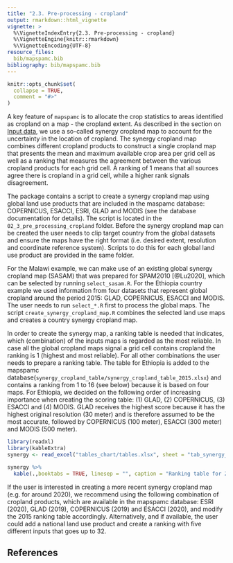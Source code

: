 ```yaml
---
title: "2.3. Pre-processing - cropland"
output: rmarkdown::html_vignette
vignette: >
  %\VignetteIndexEntry{2.3. Pre-processing - cropland}
  %\VignetteEngine{knitr::rmarkdown}
  %\VignetteEncoding{UTF-8}
resource_files:
  bib/mapspamc.bib
bibliography: bib/mapspamc.bib
---
```


```r
knitr::opts_chunk$set(
  collapse = TRUE,
  comment = "#>"
)
```

A key feature of `mapspamc` is to allocate the crop statistics to areas identified as cropland on a map - the cropland extent. As described in the section on [Input data](inputdata.html), we use a so-called synergy cropland map to account for the uncertainty in the location of cropland. The synergy cropland map combines different cropland products to construct a single cropland map that presents the mean and maximum available crop area per grid cell as well as a ranking that measures the agreement between the various cropland products for each grid cell. A ranking of 1 means that all sources agree there is cropland in a grid cell, while a higher rank signals disagreement. 

The package contains a script to create a synergy cropland map using global land use products that are included in the maspamc database: COPERNICUS, ESACCI, ESRI, GLAD and MODIS (see the database documentation for details). The script is located in the `02_3_pre_processing_cropland` folder. Before the synergy cropland map can be created the user needs to clip target country from the global datasets and ensure the maps have the right format (i.e. desired extent, resolution and coordinate reference system). Scripts to do this for each global land use product are provided in the same folder. 

For the Malawi example, we can make use of an existing global synergy cropland map (SASAM) that was prepared for SPAM2010 [@Lu2020], which can be selected by running `select_sasam.R`. For the Ethiopia country example we used information from four datasets that represent global cropland around the period 2015: GLAD, COPERNICUS, ESACCI and MODIS. The user needs to run `select_*.R` first to process the global maps. The script `create_synergy_cropland_map.R` combines the selected land use maps and creates a country synergy cropland map.

In order to create the synergy map, a ranking table is needed that indicates, which (combination) of the inputs maps is regarded as the most reliable. In case all the global cropland maps signal a grid cell contains cropland the ranking is 1 (highest and most reliable). For all other combinations the user needs to prepare a ranking table. The table for Ethiopia is added to the mapspamc database(`synergy_cropland_table/synergy_cropland_table_2015.xlsx`) and contains a ranking from 1 to 16 (see below) because it is based on four maps. For Ethiopia, we decided on the following order of increasing importance when creating the scoring table: (1) GLAD, (2) COPERNICUS, (3) ESACCI and (4) MODIS. GLAD receives the highest score because it has the highest original resolution (30 meter) and is therefore assumed to be the most accurate, followed by COPERNICUS (100 meter), ESACCI (300 meter) and MODIS (500 meter).  


```r
library(readxl)
library(kableExtra)
synergy <- read_excel("tables_chart/tables.xlsx", sheet = "tab_synergy_cl")

synergy %>%
  kable(.,booktabs = TRUE, linesep = "", caption = "Ranking table for 2015 synergy cropland map")
```

If the user is interested in creating a more recent synergy cropland map (e.g. for around 2020), we recommend using the following combination of cropland products, which are available in the mapspamc database: ESRI (2020), GLAD (2019), COPERNICUS (2019) and ESACCI (2020), and modify the 2015 ranking table accordingly. Alternatively, and if available, the user could add a national land use product and create a ranking with five different inputs that goes up to 32.


## References
